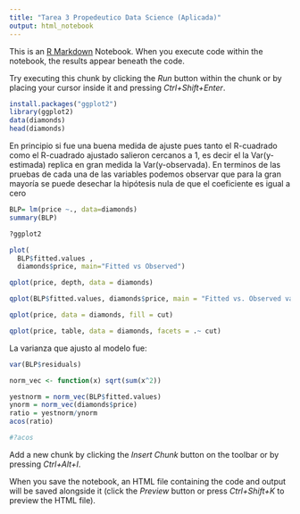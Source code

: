 ```yaml
---
title: "Tarea 3 Propedeutico Data Science (Aplicada)"
output: html_notebook
---
```


This is an [R Markdown](http://rmarkdown.rstudio.com) Notebook. When you execute code within the notebook, the results appear beneath the code. 

Try executing this chunk by clicking the *Run* button within the chunk or by placing your cursor inside it and pressing *Ctrl+Shift+Enter*. 

```r
install.packages("ggplot2")
library(ggplot2)
data(diamonds)
head(diamonds)

```
En principio si fue una buena medida de ajuste pues tanto el R-cuadrado como el R-cuadrado ajustado salieron cercanos a 1, es decir el la Var(y-estimada) replica en gran medida la Var(y-observada). En terminos de las pruebas de cada una de las variables podemos observar que para la gran mayoría se puede desechar la hipótesis nula de que el coeficiente es igual a cero 
```r
BLP= lm(price ~., data=diamonds)
summary(BLP)
```

```r
?ggplot2
```
```r
plot(
  BLP$fitted.values ,
  diamonds$price, main="Fitted vs Observed")
```

```r
qplot(price, depth, data = diamonds)
```
```r
qplot(BLP$fitted.values, diamonds$price, main = "Fitted vs. Observed values", geom =c("point","smooth") )
```
```r
qplot(price, data = diamonds, fill = cut)
```
```r
qplot(price, table, data = diamonds, facets = .~ cut)
```
La varianza que ajusto al modelo fue:
```r
var(BLP$residuals)
```


```r
norm_vec <- function(x) sqrt(sum(x^2))
```
```r
yestnorm = norm_vec(BLP$fitted.values)
ynorm = norm_vec(diamonds$price)
ratio = yestnorm/ynorm
acos(ratio)

```
```r
#?acos
```

Add a new chunk by clicking the *Insert Chunk* button on the toolbar or by pressing *Ctrl+Alt+I*.

When you save the notebook, an HTML file containing the code and output will be saved alongside it (click the *Preview* button or press *Ctrl+Shift+K* to preview the HTML file).
